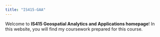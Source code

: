 ```yaml
---
title: "IS415-GAA"
---
```


Welcome to **IS415 Geospatial Analytics and Applications homepage**! In this website, you will find my coursework prepared for this course.
